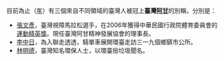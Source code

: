 目前為止（[[{{CURRENTYEAR}}年|{{CURRENTYEAR}}年]]）有三個來自不同領域的臺灣人被冠上'''臺灣[[阿甘_(電影角色)|阿甘]]'''的別稱，分別是：

* [[張文彥|張文彥]]，臺灣視障馬拉松選手，在2006年獲得中華民國行政院體育委員會的[[運動精英獎|運動精英獎]]。現任臺灣阿甘精神發展協會的理事長。
* [[李中日|李中日]]，為入聯走透透，騎單車展開環臺走訪三一九個鄉鎮市公所。
* [[林明德_(環保人士)|林明德]]，臺灣知名環保人士，以環臺撿垃圾聞名。
{{disambig|Cat=四字人名消歧义}}